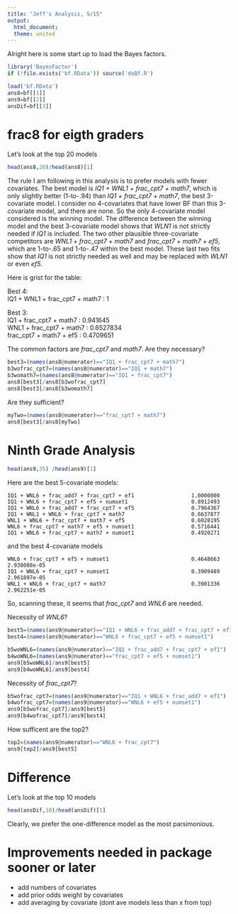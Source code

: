 ```yaml
---
title: "Jeff's Analysis, 5/15"
output:
  html_document:
  theme: united
---
```


Alright here is some start up to load the Bayes factors.
```r
library('BayesFactor')
if (!file.exists('bf.RData')) source('doBf.R')

load('bf.RData')
ans8=bf[[1]]
ans9=bf[[2]]
ansDif=bf[[3]]
```

# frac8 for eigth graders

Let's look at the top 20 models
```r
head(ans8,20)/head(ans8)[1]
```

The rule I am following in this analysis is to prefer models with fewer covariates.   The best model is *IQ1 + WNL1 + frac_cpt7 + math7*, which is only slightly better (1-to-.94) than *IQ1 + frac_cpt7 + math7*, the best 3-covariate model.  I consider no 4-covariates that have lower BF than this 3-covariate model, and there are none.  So the only 4-covariate model considered is the winning model.  The difference between the winning model and the best 3-covariate model shows that *WLN1* is not strictly needed if *IQ1* is included.  The two other plausible three-covariate competitors are *WNL1 + frac_cpt7 + math7* and *frac_cpt7 + math7 + ef5*, which are 1-to-.65 and 1-to-.47 within the best model. These last two fits show that *IQ1* is not strictly needed as well and may be replaced with *WLN1* or even *ef5*. 

Here is grist for the table:

Best 4:   
IQ1 + WNL1 + frac_cpt7 + math7                    : 1   

Best 3:  
IQ1 + frac_cpt7 + math7                           : 0.941645  
WNL1 + frac_cpt7 + math7                          : 0.6527834  
frac_cpt7 + math7 + ef5                           : 0.4709651  

The common factors are *frac_cpt7* and *math7*.  Are they necessary?

```r
best3=(names(ans8@numerator)=="IQ1 + frac_cpt7 + math7")
b3wofrac_cpt7=(names(ans8@numerator)=="IQ1 + math7")
b3womath7=(names(ans8@numerator)=="IQ1 + frac_cpt7")
ans8[best3]/ans8[b3wofrac_cpt7]
ans8[best3]/ans8[b3womath7]
```

Are they sufficient?
```r
myTwo=(names(ans8@numerator)=="frac_cpt7 + math7")
ans8[best3]/ans8[myTwo]
```

# Ninth Grade Analysis
```r
head(ans9,35) /head(ans9)[1]
```    

Here are the best 5-covariate models:
```
IQ1 + WNL6 + frac_add7 + frac_cpt7 + ef1                  1.0000000  
IQ1 + WNL6 + frac_cpt7 + ef5 + numset1                    0.8912493  
IQ1 + WNL6 + frac_add7 + frac_cpt7 + ef5                  0.7964367  
IQ1 + WNL1 + WNL6 + frac_cpt7 + math7                     0.6637877  
WNL1 + WNL6 + frac_cpt7 + math7 + ef5                     0.6028195  
WNL6 + frac_cpt7 + math7 + ef5 + numset1                  0.5716441  
IQ1 + WNL6 + frac_cpt7 + math7 + numset1                  0.4920271  
```
and the best 4-covariate models
```
WNL6 + frac_cpt7 + ef5 + numset1                          0.4648663 2.938088e-05
IQ1 + WNL6 + frac_cpt7 + numset1                          0.3909489 2.961897e-05
WNL1 + WNL6 + frac_cpt7 + math7                           0.3901336 2.962251e-05
```

So, scanning these, it seems that *frac_cpt7* and *WNL6* are needed.  

Necessity of *WNL6*?
```r
best5=(names(ans9@numerator)=="IQ1 + WNL6 + frac_add7 + frac_cpt7 + ef1")
best4=(names(ans9@numerator)=="WNL6 + frac_cpt7 + ef5 + numset1")

b5woWNL6=(names(ans9@numerator)=="IQ1 + frac_add7 + frac_cpt7 + ef1")
b4woWNL6=(names(ans9@numerator)=="frac_cpt7 + ef5 + numset1")
ans9[b5woWNL6]/ans9[best5]
ans9[b4woWNL6]/ans9[best4]
```

Necessity of *frac_cpt7*?
```r
b5wofrac_cpt7=(names(ans9@numerator)=="IQ1 + WNL6 + frac_add7 + ef1")
b4wofrac_cpt7=(names(ans9@numerator)=="WNL6 + ef5 + numset1")
ans9[b5wofrac_cpt7]/ans9[best5]
ans9[b4wofrac_cpt7]/ans9[best4]
```

How sufficent are the top2?
```r
top2=(names(ans9@numerator)=="WNL6 + frac_cpt7")
ans9[top2]/ans9[best5]
```


# Difference
Let's look at the top 10 models
```r
head(ansDif,10)/head(ansDif)[1]
```
Clearly, we prefer the one-difference model as the most parsimonious.





# Improvements needed in package sooner or later
- add numbers of covariates
- add prior odds weight by covariates
- add averaging by covariate (dont ave models less than x from top)
